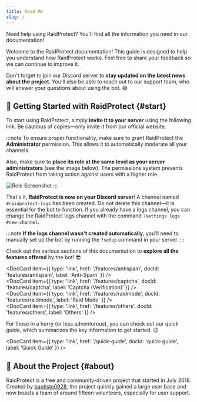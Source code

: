 ```yaml
---
title: Read Me
slug: /
---
```



Need help using RaidProtect? You'll find all the information you need in our documentation!

Welcome to the RaidProtect documentation! This guide is designed to help you understand how RaidProtect works. Feel free to share your feedback so we can continue to improve it.

Don't forget to join our Discord server to **stay updated on the latest news about the project**. You'll also be able to reach out to our support team, who will answer your questions about using the bot. 😄 

## 🚀 Getting Started with RaidProtect {#start}

To start using RaidProtect, simply **invite it to your server** using the following link. Be cautious of copies—only invite it from our official website.

:::note
To ensure proper functionality, make sure to grant RaidProtect the **Administrator** permission. This allows it to automatically moderate all your channels.

Also, make sure to **place its role at the same level as your server administrators** (see the image below). The permissions system prevents RaidProtect from taking action against users with a higher role.

![Role Screenshot](./assets/role-raidprotect.png)
:::

That's it, **RaidProtect is now on your Discord server**! A channel named `#raidprotect-logs` has been created. Do not delete this channel—it is essential for the bot to function. If you already have a logs channel, you can change the RaidProtect logs channel with the command `?settings logs #new-channel`.

:::note
**If the logs channel wasn't created automatically**, you'll need to manually set up the bot by running the `?setup` command in your server.
:::

Check out the various sections of this documentation to **explore all the features offered** by the bot! 😎 

<DocCard item={{ type: 'link', href: '/features/antispam', docId: 'features/antispam', label: 'Anti-Spam' }} />
<br />
<DocCard item={{ type: 'link', href: '/features/captcha', docId: 'features/captcha', label: 'Captcha (Verification)' }} />
<br />
<DocCard item={{ type: 'link', href: '/features/raidmode', docId: 'features/raidmode', label: 'Raid Mode' }} />
<br />
<DocCard item={{ type: 'link', href: '/features/others', docId: 'features/others', label: 'Others' }} />
<br />

For those in a hurry (or less adventurous), you can check out our quick guide, which summarizes the key information to get started. 😉 

<DocCard item={{ type: 'link', href: '/quick-guide', docId: 'quick-guide', label: 'Quick Guide' }} />

## 👥 About the Project {#about}

RaidProtect is a free and community-driven project that started in July 2018. Created by [baptiste0928](https://baptiste0928.net/), the project quickly gained a large user base and now boasts a team of around fifteen volunteers, especially for user support.